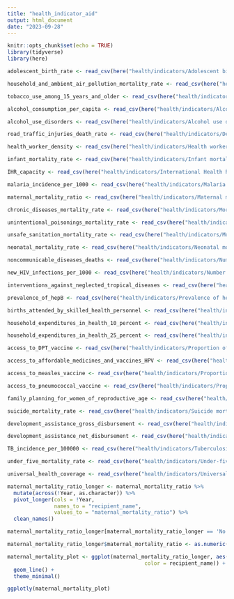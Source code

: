 ```yaml
---
title: "health_indicator_aid"
output: html_document
date: "2023-09-28"
---
```


```r
knitr::opts_chunk$set(echo = TRUE)
library(tidyverse)
library(here)
```

```r
adolescent_birth_rate <- read_csv(here("health/indicators/Adolescent birth rate.csv"))
```

```r
household_and_ambient_air_pollution_mortality_rate <- read_csv(here("health/indicators/Age-standardized mortality rate attributed to household and ambient air pollution.csv"))
```

```r
tobacco_use_among_15_years_and_older <- read_csv(here("health/indicators/Age-standardized prevalence of current tobacco use among persons aged 15 years and older.csv"))
```

```r
alcohol_consumption_per_capita <- read_csv(here("health/indicators/Alcohol consumption per capita (aged 15 years and older) within a calendar year.csv"))
```

```r
alcohol_use_disorders <- read_csv(here("health/indicators/Alcohol use disorders, 12 month prevalence.csv"))
```

```r
road_traffic_injuries_death_rate <- read_csv(here("health/indicators/Death rate due to road traffic injuries.csv"))
```

```r
health_worker_density <- read_csv(here("health/indicators/Health worker density, by type of occupation.csv"))
```

```r
infant_mortality_rate <- read_csv(here("health/indicators/Infant mortality rate.csv"))
```

```r
IHR_capacity <- read_csv(here("health/indicators/International Health Regulations (IHR) capacity, by type of IHR capacity.csv"))
```

```r
malaria_incidence_per_1000 <- read_csv(here("health/indicators/Malaria incidence per 1,000.csv"))
```

```r
maternal_mortality_ratio <- read_csv(here("health/indicators/Maternal mortality ratio.csv"))
```

```r
chronic_diseases_mortality_rate <- read_csv(here("health/indicators/Mortality rate attributed to cardiovascular disease, cancer, diabetes or chronic respiratory disease.csv"))
```

```r
unintentional_poisonings_mortality_rate <- read_csv(here("health/indicators/Mortality rate attributed to unintentional poisonings.csv"))
```

```r
unsafe_sanitation_mortality_rate <- read_csv(here("health/indicators/Mortality rate attributed to unsafe water, unsafe sanitation and lack of hygiene....csv"))
```

```r
neonatal_mortality_rate <- read_csv(here("health/indicators/Neonatal mortality rate.csv"))
```

```r
noncommunicable_diseases_deaths <- read_csv(here("health/indicators/Number of deaths attributed to non-communicable diseases.csv"))
```

```r
new_HIV_infections_per_1000 <- read_csv(here("health/indicators/Number of new HIV infections per 1000.csv"))
```

```r
interventions_against_neglected_tropical_diseases <- read_csv(here("health/indicators/Number of people requiring interventions against neglected tropical diseases.csv"))
```

```r
prevalence_of_hepB <- read_csv(here("health/indicators/Prevalence of hepatitis B surface antigen.csv"))
```

```r
births_attended_by_skilled_health_personnel <- read_csv(here("health/indicators/Proportion of births attended by skilled health personnel.csv"))
```

```r
household_expenditures_in_health_10_percent <- read_csv(here("health/indicators/Proportion of population with large household expenditures on health (greater than 10%).csv"))
```

```r
household_expenditures_in_health_25_percent <- read_csv(here("health/indicators/Proportion of population with large household expenditures on health (greater than 25%).csv"))
```

```r
access_to_DPT_vaccine <- read_csv(here("health/indicators/Proportion of the target population with access to 3 doses of diphtheria-tetanus-pertussis.csv"))
```

```r
access_to_affordable_medicines_and_vaccines_HPV <- read_csv(here("health/indicators/Proportion of the target population with access to affordable medicines and vaccines on a sustainable basis, human papillomavirus.csv"))
```

```r
access_to_measles_vaccine <- read_csv(here("health/indicators/Proportion of the target population with access to measles-containing-vaccine second-dose.csv"))
```

```r
access_to_pneumococcal_vaccine <- read_csv(here("health/indicators/Proportion of the target population with access to pneumococcal conjugate 3rd dose.csv"))
```

```r
family_planning_for_women_of_reproductive_age <- read_csv(here("health/indicators/Proportion of women of reproductive age (aged 15-49 years) who have their need for family planning satisfied with modern methods.csv"))
```

```r
suicide_mortality_rate <- read_csv(here("health/indicators/Suicide mortality rate.csv"))
```

```r
development_assistance_gross_disbursement <- read_csv(here("health/indicators/Total official development assistance to medical research and basic heath sectors, gross disbursement, by recipient countries (.csv"))
```

```r
development_assistance_net_disbursement <- read_csv(here("health/indicators/Total official development assistance to medical research and basic heath sectors, net disbursement, by recipient countries.csv"))
```

```r
TB_incidence_per_100000 <- read_csv(here("health/indicators/Tuberculosis incidence per 100,000.csv"))
```

```r
under_five_mortality_rate <- read_csv(here("health/indicators/Under-five mortality rate.csv"))
```

```r
universal_health_coverage <- read_csv(here("health/indicators/Universal health coverage (UHC) service coverage index.csv"))
```


```r


maternal_mortality_ratio_longer <- maternal_mortality_ratio %>% 
  mutate(across(!Year, as.character)) %>%
  pivot_longer(cols = !Year,
               names_to = "recipient_name",
               values_to = "maternal_mortality_ratio") %>% 
  clean_names()
```


```r
maternal_mortality_ratio_longer[maternal_mortality_ratio_longer == 'No Data'] <- NA

maternal_mortality_ratio_longer$maternal_mortality_ratio <- as.numeric(maternal_mortality_ratio_longer$maternal_mortality_ratio)
```


```r
maternal_mortality_plot <- ggplot(maternal_mortality_ratio_longer, aes(x = year, y = maternal_mortality_ratio, 
                                            color = recipient_name)) +
  geom_line() +
  theme_minimal()

ggplotly(maternal_mortality_plot)
```
















